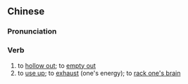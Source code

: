 ==Chinese==
{{zh-forms}}

===Pronunciation===
{{zh-pron
|m=tāokōng
|c=tou4 hung1,tou1 hung1
|cat=v
}}

===Verb===
{{zh-verb}}

# to [[hollow out]]; to [[empty out]]
# to [[use up]]; to [[exhaust]] (one's energy); to [[rack one's brain]]